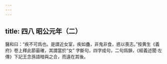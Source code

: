 ```yaml
---
---
---
```

title: 四八 昭公元年（二）
---




醫和曰：“疾不可爲也。是謂近女室，疾如蠱，非鬼非食，惑以喪志。”按黄生《義府》卷上釋此節最確，其謂當於“女” 字斷句，四字成句，二句爲韻，《經義述聞·左傳》下記王念孫語暗與之合，而遠在其後。
